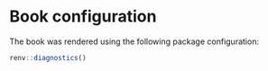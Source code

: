# Book configuration {#sec-bookinfo}

The book was rendered using the following package configuration:

```r
renv::diagnostics()
```